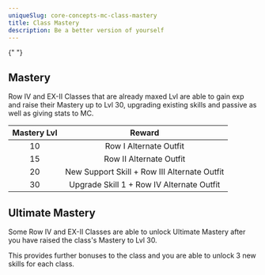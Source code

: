 ```yaml
---
uniqueSlug: core-concepts-mc-class-mastery
title: Class Mastery
description: Be a better version of yourself
---
```


{" "}

## Mastery

Row IV and EX-II Classes that are already maxed Lvl are able to gain exp and raise their Mastery up to Lvl 30,
upgrading existing skills and passive as well as giving stats to MC.

| Mastery Lvl |                    Reward                    |
| :---------: | :------------------------------------------: |
|     10      |            Row I Alternate Outfit            |
|     15      |           Row II Alternate Outfit            |
|     20      | New Support Skill + Row III Alternate Outfit |
|     30      |  Upgrade Skill 1 + Row IV Alternate Outfit   |

## Ultimate Mastery

Some Row IV and EX-II Classes are able to unlock Ultimate Mastery after you have raised the class's Mastery to Lvl 30.

This provides further bonuses to the class and you are able to unlock 3 new skills for each class.
